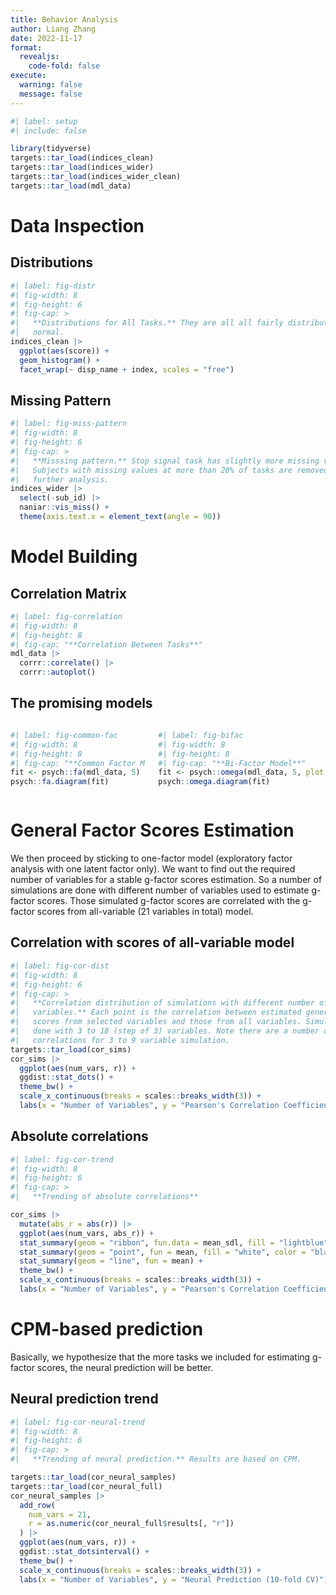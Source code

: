 ```yaml
---
title: Behavior Analysis
author: Liang Zhang
date: 2022-11-17
format: 
  revealjs:
    code-fold: false
execute: 
  warning: false
  message: false
---
```


```r
#| label: setup
#| include: false

library(tidyverse)
targets::tar_load(indices_clean)
targets::tar_load(indices_wider)
targets::tar_load(indices_wider_clean)
targets::tar_load(mdl_data)
```

# Data Inspection

## Distributions

```r
#| label: fig-distr
#| fig-width: 8
#| fig-height: 6
#| fig-cap: >
#|   **Distributions for All Tasks.** They are all all fairly distributed as 
#|   normal.
indices_clean |> 
  ggplot(aes(score)) +
  geom_histogram() +
  facet_wrap(~ disp_name + index, scales = "free")
```

## Missing Pattern

```r
#| label: fig-miss-pattern
#| fig-width: 8
#| fig-height: 6
#| fig-cap: >
#|   **Misssing pattern.** Stop signal task has slightly more missing values.
#|   Subjects with missing values at more than 20% of tasks are removed in
#|   further analysis.
indices_wider |> 
  select(-sub_id) |> 
  naniar::vis_miss() +
  theme(axis.text.x = element_text(angle = 90))
```

# Model Building

## Correlation Matrix

```r
#| label: fig-correlation
#| fig-width: 8
#| fig-height: 8
#| fig-cap: "**Correlation Between Tasks**"
mdl_data |> 
  corrr::correlate() |> 
  corrr::autoplot()
```

## The promising models

:::: {.columns}

::: {.column}
```r
#| label: fig-common-fac
#| fig-width: 8
#| fig-height: 8
#| fig-cap: "**Common Factor Model**"
fit <- psych::fa(mdl_data, 5)
psych::fa.diagram(fit)
```
:::

::: {.column}
```r
#| label: fig-bifac
#| fig-width: 8
#| fig-height: 8
#| fig-cap: "**Bi-Factor Model**"
fit <- psych::omega(mdl_data, 5, plot = FALSE)
psych::omega.diagram(fit)
```
:::

:::

# General Factor Scores Estimation

We then proceed by sticking to one-factor model (exploratory factor analysis with one latent factor only). We want to find out the required number of variables for a stable g-factor scores estimation. So a number of simulations are done with different number of variables used to estimate g-factor scores. Those simulated g-factor scores are correlated with the g-factor scores from all-variable (21 variables in total) model.

## Correlation with scores of all-variable model {.smaller}

```r
#| label: fig-cor-dist
#| fig-width: 8
#| fig-height: 6
#| fig-cap: >
#|   **Correlation distribution of simulations with different number of selected
#|   variables.** Each point is the correlation between estimated general factor
#|   scores from selected variables and those from all variables. Simulation was
#|   done with 3 to 18 (step of 3) variables. Note there are a number of negative
#|   correlations for 3 to 9 variable simulation.
targets::tar_load(cor_sims)
cor_sims |> 
  ggplot(aes(num_vars, r)) +
  ggdist::stat_dots() +
  theme_bw() +
  scale_x_continuous(breaks = scales::breaks_width(3)) +
  labs(x = "Number of Variables", y = "Pearson's Correlation Coefficient")
```

## Absolute correlations

```r
#| label: fig-cor-trend
#| fig-width: 8
#| fig-height: 6
#| fig-cap: >
#|   **Trending of absolute correlations**

cor_sims |> 
  mutate(abs_r = abs(r)) |> 
  ggplot(aes(num_vars, abs_r)) +
  stat_summary(geom = "ribbon", fun.data = mean_sdl, fill = "lightblue") +
  stat_summary(geom = "point", fun = mean, fill = "white", color = "black") +
  stat_summary(geom = "line", fun = mean) +
  theme_bw() +
  scale_x_continuous(breaks = scales::breaks_width(3)) +
  labs(x = "Number of Variables", y = "Pearson's Correlation Coefficient")
```

# CPM-based prediction

Basically, we hypothesize that the more tasks we included for estimating g-factor scores, the neural prediction will be better.

## Neural prediction trend 

```r
#| label: fig-cor-neural-trend
#| fig-width: 8
#| fig-height: 6
#| fig-cap: >
#|   **Trending of neural prediction.** Results are based on CPM.

targets::tar_load(cor_neural_samples)
targets::tar_load(cor_neural_full)
cor_neural_samples |> 
  add_row(
    num_vars = 21,
    r = as.numeric(cor_neural_full$results[, "r"])
  ) |> 
  ggplot(aes(num_vars, r)) +
  ggdist::stat_dotsinterval() +
  theme_bw() +
  scale_x_continuous(breaks = scales::breaks_width(3)) +
  labs(x = "Number of Variables", y = "Neural Prediction (10-fold CV)")
```

